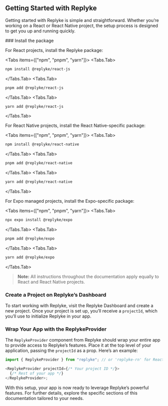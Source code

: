 
## Getting Started with Replyke

Getting started with Replyke is simple and straightforward. Whether you’re working on a React or React Native project, the setup process is designed to get you up and running quickly.

<Steps>
### Install the package
 
For React projects, install the Replyke package:

<Tabs items={["npm", "pnpm", "yarn"]}>
  <Tabs.Tab>
  ```bash
  npm install @replyke/react-js
  ```
  </Tabs.Tab>
    <Tabs.Tab>
  ```bash
  pnpm add @replyke/react-js
  ```
  </Tabs.Tab>
    <Tabs.Tab>
  ```bash
  yarn add @replyke/react-js
  ```
  </Tabs.Tab>
</Tabs>

For React Native projects, install the React Native-specific package:

<Tabs items={["npm", "pnpm", "yarn"]}>
  <Tabs.Tab>
  ```bash
  npm install @replyke/react-native
  ```
  </Tabs.Tab>
    <Tabs.Tab>
  ```bash
  pnpm add @replyke/react-native
  ```
  </Tabs.Tab>
    <Tabs.Tab>
  ```bash
  yarn add @replyke/react-native
  ```
  </Tabs.Tab>
</Tabs>

For Expo managed projects, install the Expo-specific package:

<Tabs items={["npm", "pnpm", "yarn"]}>
  <Tabs.Tab>
  ```bash
  npx expo install @replyke/expo
  ```
  </Tabs.Tab>
    <Tabs.Tab>
  ```bash
  pnpm add @replyke/expo
  ```
  </Tabs.Tab>
    <Tabs.Tab>
  ```bash
  yarn add @replyke/expo
  ```
  </Tabs.Tab>
</Tabs>

> **Note:** All instructions throughout the documentation apply equally to React and React Native projects.

### Create a Project on Replyke’s Dashboard

To start working with Replyke, visit the Replyke Dashboard and create a new project. Once your project is set up, you’ll receive a `projectId`, which you’ll use to initialize Replyke in your app.

### Wrap Your App with the ReplykeProvider

The `ReplykeProvider` component from Replyke should wrap your entire app to provide access to Replyke’s features. Place it at the top level of your application, passing the `projectId` as a prop. Here’s an example:

```javascript
import { ReplykeProvider } from "replyke"; // or 'replyke-rn' for React Native

<ReplykeProvider projectId={/* Your project ID */}>
  {/* Rest of your app */}
</ReplykeProvider>;
```

With this setup, your app is now ready to leverage Replyke’s powerful features. For further details, explore the specific sections of this documentation tailored to your needs.

</Steps>
